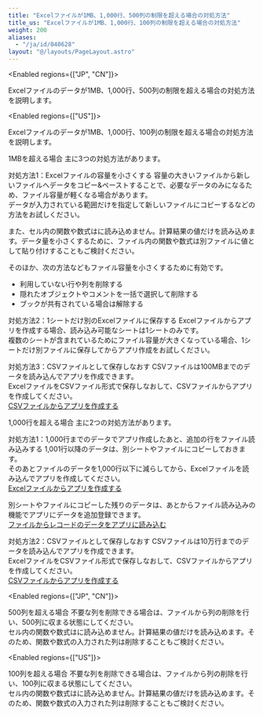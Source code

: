 ```yaml
---
title: "Excelファイルが1MB、1,000行、500列の制限を超える場合の対処方法"
title_us: "Excelファイルが1MB、1,000行、100列の制限を超える場合の対処方法"
weight: 200
aliases:
  - "/ja/id/040628"
layout: "@/layouts/PageLayout.astro"
---
```




<Enabled regions={["JP", "CN"]}>

Excelファイルのデータが1MB、1,000行、500列の制限を超える場合の対処方法を説明します。

</Enabled>

<Enabled regions={["US"]}>

Excelファイルのデータが1MB、1,000行、100列の制限を超える場合の対処方法を説明します。

</Enabled>

<Heading id="app_csv_substitute_app_excel_10">1MBを超える場合</Heading>
主に3つの対処方法があります。

<Heading level={3} id="app_csv_substitute_app_excel_1010">対処方法1：Excelファイルの容量を小さくする</Heading>
容量の大きいファイルから新しいファイルへデータをコピー&ペーストすることで、必要なデータのみになるため、ファイル容量が軽くなる場合があります。  
データが入力されている範囲だけを指定して新しいファイルにコピーするなどの方法をお試しください。

また、セル内の関数や数式は<Kintone />に読み込めません。計算結果の値だけを読み込めます。データ量を小さくするために、ファイル内の関数や数式は別ファイルに値として貼り付けすることもご検討ください。

そのほか、次の方法などもファイル容量を小さくするために有効です。

* 利用していない行や列を削除する
* 隠れたオブジェクトやコメントを一括で選択して削除する
* ブックが共有されている場合は解除する

<Heading level={3} id="app_csv_substitute_app_excel_1020">対処方法2：1シートだけ別のExcelファイルに保存する</Heading>
Excelファイルからアプリを作成する場合、読み込み可能なシートは1シートのみです。  
複数のシートが含まれているためにファイル容量が大きくなっている場合、1シートだけ別ファイルに保存してからアプリ作成をお試しください。

<Heading level={3} id="app_csv_substitute_app_excel_1030">対処方法3：CSVファイルとして保存しなおす</Heading>
CSVファイルは100MBまでのデータを読み込んでアプリを作成できます。  
ExcelファイルをCSVファイル形式で保存しなおして、CSVファイルからアプリを作成してください。  
[CSVファイルからアプリを作成する](/k/ja/id/040624.html)

<Heading id="app_csv_substitute_app_excel_20">1,000行を超える場合</Heading>
主に2つの対処方法があります。

<Heading level={3} id="app_csv_substitute_app_excel_2010">対処方法1：1,000行までのデータでアプリ作成したあと、追加の行をファイル読み込みする</Heading>
1,001行以降のデータは、別シートやファイルにコピーしておきます。  
そのあとファイルのデータを1,000行以下に減らしてから、Excelファイルを読み込んでアプリを作成してください。  
[Excelファイルからアプリを作成する](/k/ja/id/040625.html)

別シートやファイルにコピーした残りのデータは、あとからファイル読み込みの機能でアプリにデータを追加登録できます。  
[ファイルからレコードのデータをアプリに読み込む](/k/ja/id/040724.html)

<Heading level={3} id="app_csv_substitute_app_excel_2020">対処方法2：CSVファイルとして保存しなおす</Heading>
CSVファイルは10万行までのデータを読み込んでアプリを作成できます。  
ExcelファイルをCSVファイル形式で保存しなおして、CSVファイルからアプリを作成してください。  
[CSVファイルからアプリを作成する](/k/ja/id/040624.html)

<Enabled regions={["JP", "CN"]}>

<Heading id="app_csv_substitute_app_excel_30">500列を超える場合</Heading>
不要な列を削除できる場合は、ファイルから列の削除を行い、500列に収まる状態にしてください。  
セル内の関数や数式は<Kintone />に読み込めません。計算結果の値だけを読み込めます。そのため、関数や数式の入力された列は削除することもご検討ください。

</Enabled>

<Enabled regions={["US"]}>

<Heading id="app_csv_substitute_app_excel_40">100列を超える場合</Heading>
不要な列を削除できる場合は、ファイルから列の削除を行い、100列に収まる状態にしてください。  
セル内の関数や数式は<Kintone />に読み込めません。計算結果の値だけを読み込めます。そのため、関数や数式の入力された列は削除することもご検討ください。

</Enabled>
